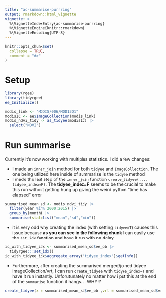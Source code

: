 ```yaml
---
title: "ac-summarise-purrring"
output: rmarkdown::html_vignette
vignette: >
  %\VignetteIndexEntry{ac-summarise-purrring}
  %\VignetteEngine{knitr::rmarkdown}
  %\VignetteEncoding{UTF-8}
---
```


```r
knitr::opts_chunk$set(
  collapse = TRUE,
  comment = "#>"
)
```


# Setup
```r

library(rgee)
library(tidyrgee)
ee_Initialize()

modis_link <- "MODIS/006/MOD13Q1"
modisIC <- ee$ImageCollection(modis_link)
modis_ndvi_tidy <- as_tidyee(modisIC) |> 
  select("NDVI")
```

# Run summarise

Currently it's now working with multiples statistics. I did a few changes:

- I made an `inner_join` method for both `tidyee` and `ImageCollection`.  The one being utilized here inside of summarise is the `tidyee` method
- I made the last step of the `inner_join` function `create_tidyee(..., tidyee_index=F)`. The **tidyee_index=F** seems to be the crucial to make this run without getting hung up giving the weird python "time has elapsed" error

```r
summarised_mean_sd <- modis_ndvi_tidy |> 
  filter(year %in% 2000:2015) |> 
  group_by(month) |> 
  summarise(stat=list("mean","sd","min"))
```

- it is very odd why creating the index (with setting `tidyee=T`) causes this issue because **as you can see in the following chunk** I can easily use the `set_idx` function and have it run with no delay

```r
ic_with_tidyee_idx <- summarised_mean_sd$ee_ob |> 
  tidyrgee:::set_idx()
ic_with_tidyee_idx$aggregate_array("tidyee_index")$getInfo()
```

- Furthermore, after creating the summarised merged/joined tidyee imageCollection/vrt, I can run `create_tidyee` with `tidyee_index=T` and have it run instantly. Unforutunately no matter how i put this at the end of the `summarise` function it hangs.... WHY!?  

```r
create_tidyee(x = summarised_mean_sd$ee_ob ,vrt = summarised_mean_sd$vrt,tidyee_index = T)

```
